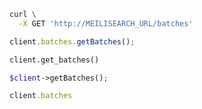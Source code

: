 <CodeGroup>

```bash cURL
curl \
  -X GET 'http://MEILISEARCH_URL/batches'
```

```javascript JS
client.batches.getBatches();
```

```python Python
client.get_batches()
```

```php PHP
$client->getBatches();
```

```ruby Ruby
client.batches
```
</CodeGroup>